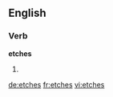 ==English==

===Verb===
'''etches'''

# {{third-person singular of|[[etch]]}}

[[de:etches]]
[[fr:etches]]
[[vi:etches]]